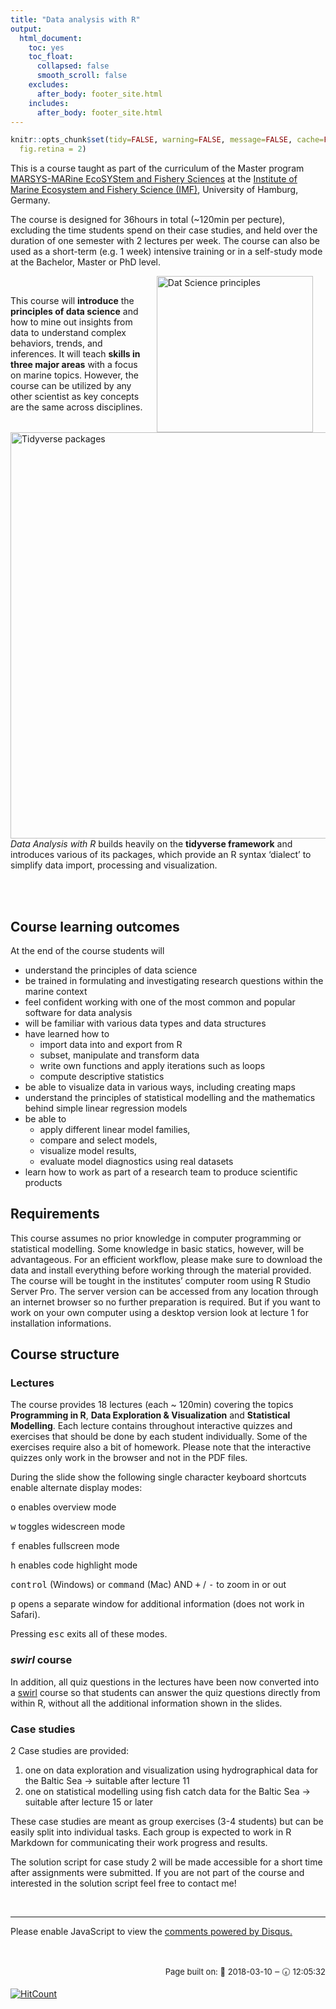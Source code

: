 ```yaml
---
title: "Data analysis with R"
output: 
  html_document:
    toc: yes
    toc_float:
      collapsed: false
      smooth_scroll: false
    excludes:
      after_body: footer_site.html
    includes:
      after_body: footer_site.html
---
```


<style>
<!-- /* On screens that are 768px or more show the background image on the left*/ -->
@media screen and (min-width: 768px) {
body {
  background-image: url("img_site/satellite_great_barrier_reef_2_2.jpg");
    background-repeat: no-repeat;
    background-attachment: fixed;
    background-position: left;
    background-size: 26% 100%;
  }
}
</style>


```r
knitr::opts_chunk$set(tidy=FALSE, warning=FALSE, message=FALSE, cache=FALSE,
  fig.retina = 2)
```

This is a course taught as part of the curriculum of the Master program [MARSYS-MARine EcoSYStem and Fishery Sciences](https://www.biologie.uni-hamburg.de/en/studium/master/marine-oekosystem-und-fischereiwissenschaften.html) at the [Institute of Marine Ecosystem and Fishery Science (IMF)](https://www.biologie.uni-hamburg.de/en/einrichtungen/imf.html), University of Hamburg, Germany.

The course is designed for 36hours in total (~120min per pecture), excluding the time students spend on their case studies, and held over the duration of one semester with 2 lectures per week. The course can also be used as a short-term (e.g. 1 week) intensive training or in a self-study mode at the Bachelor, Master or PhD level. 

<img src="img_site/Data_science_1.png" alt="Dat Science principles" style="float:right;clear:left;width:250px;border:0;padding:0% 4%;"/>

<br>

This course will **introduce** the **principles of data science** and how to mine out insights from data to understand complex behaviors, trends, and inferences. It will teach **skills in three major areas** with a focus on marine topics. However, the course can be utilized by any other scientist as key concepts are the same across disciplines.

<br>
<img src="img_site/Tidyverse_packages.png" alt="Tidyverse packages" style="float:left;clear:left;width:650px;border:0;padding:0% 4% 0% 0%;"/>

<br>
<br>

*Data Analysis with R* builds heavily on the **tidyverse framework** and introduces various of its packages, which provide an R syntax 'dialect' to simplify data import, processing and visualization.

<br>
<br>

## Course learning outcomes

At the end of the course students will

- understand the principles of data science
- be trained in formulating and investigating research questions within the marine context
- feel confident working with one of the most common and popular software for data analysis 
- will be familiar with various data types and data structures
- have learned how to
    - import data into and export from R
    - subset, manipulate and transform data
    - write own functions and apply iterations such as loops
    - compute descriptive statistics
- be able to visualize data in various ways, including creating maps
- understand the principles of statistical modelling and the mathematics behind simple linear regression models
- be able to
    - apply different linear model families,
    - compare and select models,
    - visualize model results,
    - evaluate model diagnostics using real datasets
- learn how to work as part of a research team to produce scientific products


## Requirements

This course assumes no prior knowledge in computer programming or statistical modelling. Some knowledge in basic statics, however, will be advantageous. For an efficient workflow, please make sure to download the data and install everything before working through the material provided. The course will be tought in the institutes' computer room using R Studio Server Pro. The server version can be accessed from any location through an internet browser so no further preparation is required. But if you want to work on your own computer using a desktop version look at lecture 1 for installation informations.


## Course structure

### Lectures 

The course provides 18 lectures (each ~ 120min) covering the topics **Programming in R**, **Data Exploration & Visualization** and **Statistical Modelling**. Each lecture contains throughout interactive quizzes and exercises that should be done by each student individually. Some of the exercises require also a bit of homework. Please note that the interactive quizzes only work in the browser and not in the PDF files. 

During the slide show the following single character keyboard shortcuts enable alternate display modes:

<kbd>o</kbd> enables overview mode

<kbd>w</kbd> toggles widescreen mode

<kbd>f</kbd> enables fullscreen mode

<kbd>h</kbd> enables code highlight mode

<kbd>control</kbd> (Windows) or <kbd>command</kbd> (Mac) AND <kbd>+</kbd> / <kbd>-</kbd> to zoom in or out<br>

<kbd>p</kbd> opens a separate window for additional information (does not work in Safari).

Pressing <kbd>esc</kbd> exits all of these modes. 

### *swirl* course

In addition, all quiz questions in the lectures have been now converted into a [swirl](http://swirlstats.com/swirlify/index.html) course so that students can answer the quiz questions directly from within R, without all the additional information shown in the slides. 


### Case studies

2 Case studies are provided:

1. one on data exploration and visualization using hydrographical data for the Baltic Sea → suitable after lecture 11
2. one on statistical modelling using fish catch data for the Baltic Sea → suitable after lecture 15 or later

These case studies are meant as group exercises (3-4 students) but can be easily split into individual tasks. Each group is expected to work in R Markdown for communicating their work progress and results.

The solution script for case study 2 will be made accessible for a short time after assignments were submitted. If you are not part of the course and interested in the solution script feel free to contact me!

<br>

***

<script id="dsq-count-scr" src="//mareds-github-io-r-course.disqus.com/count.js" async></script>
<div id="disqus_thread" class="disqusPadding"></div>
<script>

/**
*  RECOMMENDED CONFIGURATION VARIABLES: EDIT AND UNCOMMENT THE SECTION BELOW TO INSERT DYNAMIC VALUES FROM YOUR PLATFORM OR CMS.
*  LEARN WHY DEFINING THESE VARIABLES IS IMPORTANT: https://disqus.com/admin/universalcode/#configuration-variables*/
/*
var disqus_config = function () {
this.page.url = PAGE_URL;  // Replace PAGE_URL with your page's canonical URL variable
this.page.identifier = PAGE_IDENTIFIER; // Replace PAGE_IDENTIFIER with your page's unique identifier variable
};
*/

(function() { // DON'T EDIT BELOW THIS LINE
var d = document, s = d.createElement('script');
s.src = 'https://mareds-github-io-r-course.disqus.com/embed.js';
s.setAttribute('data-timestamp', +new Date());
(d.head || d.body).appendChild(s);
})();
</script>
<noscript>Please enable JavaScript to view the <a href="https://disqus.com/?ref_noscript">comments powered by Disqus.</a></noscript>

<br>
<br>
<br>
<p style="text-align: right; font-size: small;"> Page built on: 📆 2018-03-10 ‒ 🕢 12:05:32
</p>
[![HitCount](http://hits.dwyl.io/mareds/r_course.svg)](http://hits.dwyl.io/mareds/r_course)
<br>
<br>